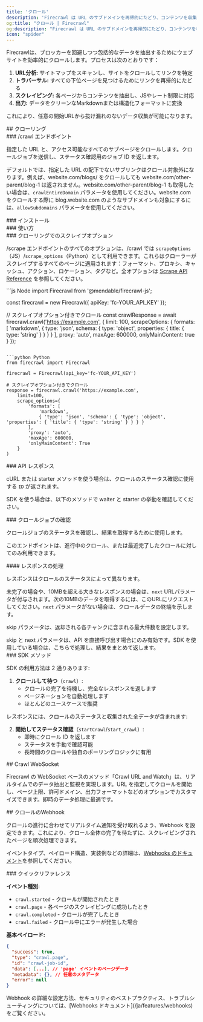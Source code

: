 ```yaml
---
title: 'クロール'
description: 'Firecrawl は URL のサブドメインを再帰的にたどり、コンテンツを収集できます'
og:title: "クロール | Firecrawl"
og:description: "Firecrawl は URL のサブドメインを再帰的にたどり、コンテンツを収集できます"
icon: "spider"
---
```



Firecrawlは、ブロッカーを回避しつつ包括的なデータを抽出するためにウェブサイトを効率的にクロールします。プロセスは次のとおりです：

1. **URL分析:** サイトマップをスキャンし、サイトをクロールしてリンクを特定
2. **トラバーサル:** すべての下位ページを見つけるためにリンクを再帰的にたどる
3. **スクレイピング:** 各ページからコンテンツを抽出し、JSやレート制限に対応
4. **出力:** データをクリーンなMarkdownまたは構造化フォーマットに変換

これにより、任意の開始URLから抜け漏れのないデータ収集が可能になります。

<div id="crawling">
  ## クローリング
</div>

<div id="crawl-endpoint">
  ### /crawl エンドポイント
</div>

指定した URL と、アクセス可能なすべてのサブページをクロールします。クロールジョブを送信し、ステータス確認用のジョブ ID を返します。

<Warning>デフォルトでは、指定した URL の配下でないサブリンクはクロール対象外になります。例えば、website.com/blogs/ をクロールしても website.com/other-parent/blog-1 は返されません。website.com/other-parent/blog-1 も取得したい場合は、`crawlEntireDomain` パラメータを使用してください。website.com をクロールする際に blog.website.com のようなサブドメインも対象にするには、`allowSubdomains` パラメータを使用してください。</Warning>

<div id="installation">
  ### インストール
</div>

<CodeGroup>
  <InstallationPython />

  <InstallationNode />
</CodeGroup>

<div id="usage">
  ### 使い方
</div>

<CodeGroup>
  <CrawlPython />

  <CrawlNode />

  <CrawlCURL />
</CodeGroup>

<div id="scrape-options-in-crawl">
  ### クローリングでのスクレイプオプション
</div>

/scrape エンドポイントのすべてのオプションは、/crawl では `scrapeOptions`（JS）/`scrape_options`（Python）として利用できます。これらはクローラーがスクレイプするすべてのページに適用されます：フォーマット、プロキシ、キャッシュ、アクション、ロケーション、タグなど。全オプションは [Scrape API Reference](https://docs.firecrawl.dev/api-reference/endpoint/scrape) を参照してください。

<CodeGroup>
  ```js Node
  import Firecrawl from '@mendable/firecrawl-js';

  const firecrawl = new Firecrawl({ apiKey: 'fc-YOUR_API_KEY' });

  // スクレイプオプション付きでクロール
  const crawlResponse = await firecrawl.crawl('https://example.com', {
    limit: 100,
    scrapeOptions: {
      formats: [
        'markdown',
        { type: 'json', schema: { type: 'object', properties: { title: { type: 'string' } } } }
      ],
      proxy: 'auto',
      maxAge: 600000,
      onlyMainContent: true
    }
  });
  ```

  ```python Python
  from firecrawl import Firecrawl

  firecrawl = Firecrawl(api_key='fc-YOUR_API_KEY')

  # スクレイプオプション付きでクロール
  response = firecrawl.crawl('https://example.com',
      limit=100,
      scrape_options={
          'formats': [
              'markdown',
              { 'type': 'json', 'schema': { 'type': 'object', 'properties': { 'title': { 'type': 'string' } } } }
          ],
          'proxy': 'auto',
          'maxAge': 600000,
          'onlyMainContent': True
      }
  )
  ```
</CodeGroup>

<div id="api-response">
  ### API レスポンス
</div>

cURL または starter メソッドを使う場合は、クロールのステータス確認に使用する `ID` が返されます。

<Note>SDK を使う場合は、以下のメソッドで waiter と starter の挙動を確認してください。</Note>

<StartCrawlOutput />

<div id="check-crawl-job">
  ### クロールジョブの確認
</div>

クロールジョブのステータスを確認し、結果を取得するために使用します。

<Note>このエンドポイントは、進行中のクロール、または最近完了したクロールに対してのみ利用できます。</Note>

<CodeGroup>
  <CheckCrawlJobPython />

  <CheckCrawlJobNode />

  <CheckCrawlJobCURL />
</CodeGroup>

<div id="response-handling">
  #### レスポンスの処理
</div>

レスポンスはクロールのステータスによって異なります。

未完了の場合や、10MBを超える大きなレスポンスの場合は、`next` URLパラメータが付与されます。次の10MBのデータを取得するには、このURLにリクエストしてください。`next` パラメータがない場合は、クロールデータの終端を示します。

skip パラメータは、返却される各チャンクに含まれる最大件数を設定します。

<Info>
  skip と next パラメータは、API を直接呼び出す場合にのみ有効です。SDK を使用している場合は、こちらで処理し、結果をまとめて返します。
</Info>

<CodeGroup>
  <CheckCrawlJobOutputScraping />

  <CheckCrawlJobOutputCompleted />
</CodeGroup>

<div id="sdk-methods">
  ### SDK メソッド
</div>

SDK の利用方法は 2 通りあります:

1. **クロールして待つ**（`crawl`）:
   * クロールの完了を待機し、完全なレスポンスを返します
   * ページネーションを自動処理します
   * ほとんどのユースケースで推奨

<CodeGroup>
  <PythonCrawlExample />

  <NodeCrawlExample />
</CodeGroup>

レスポンスには、クロールのステータスと収集された全データが含まれます:

<CodeGroup>
  <PythonCrawlExampleResponse />

  <NodeCrawlExampleResponse />
</CodeGroup>

2. **開始してステータス確認**（`startCrawl`/`start_crawl`）:
   * 即時にクロール ID を返します
   * ステータスを手動で確認可能
   * 長時間のクロールや独自のポーリングロジックに有用

<CodeGroup>
  <StartCrawlPython />

  <StartCrawlNode />

  <StartCrawlCURL />
</CodeGroup>

<div id="crawl-websocket">
  ## Crawl WebSocket
</div>

Firecrawl の WebSocket ベースのメソッド「Crawl URL and Watch」は、リアルタイムでのデータ抽出と監視を実現します。URL を指定してクロールを開始し、ページ上限、許可ドメイン、出力フォーマットなどのオプションでカスタマイズできます。即時のデータ処理に最適です。

<CodeGroup>
  <CrawlWebSocketPython />

  <CrawlWebSocketNode />
</CodeGroup>

<div id="crawl-webhook">
  ## クロールのWebhook
</div>

クロールの進行に合わせてリアルタイム通知を受け取れるよう、Webhook を設定できます。これにより、クロール全体の完了を待たずに、スクレイピングされたページを順次処理できます。

<CrawlWebhookCURL />

イベントタイプ、ペイロード構造、実装例などの詳細は、[Webhooks のドキュメント](/ja/features/webhooks)を参照してください。

<div id="quick-reference">
  ### クイックリファレンス
</div>

**イベント種別:**

* `crawl.started` - クロールが開始されたとき
* `crawl.page` - 各ページのスクレイピングに成功したとき
* `crawl.completed` - クロールが完了したとき
* `crawl.failed` - クロール中にエラーが発生した場合

**基本ペイロード:**

```json
{
  "success": true,
  "type": "crawl.page",
  "id": "crawl-job-id",
  "data": [...], // 'page' イベントのページデータ
  "metadata": {}, // 任意のメタデータ
  "error": null
}
```

<Note>
  Webhook の詳細な設定方法、セキュリティのベストプラクティス、トラブルシューティングについては、[Webhooks ドキュメント](/ja/features/webhooks)をご覧ください。
</Note>
